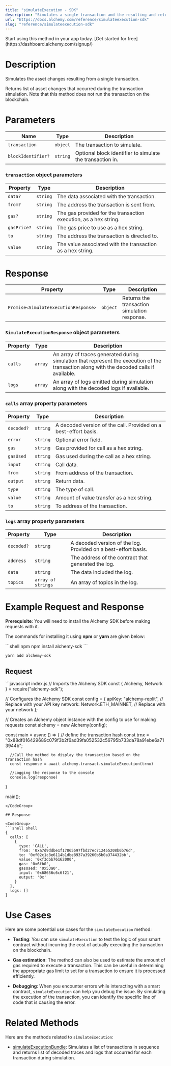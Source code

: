 ```yaml
---
title: "simulateExecution - SDK"
description: "Simulates a single transaction and the resulting and returns list of decoded traces and logs that occurred during the transaction simulation."
url: "https://docs.alchemy.com/reference/simulateexecution-sdk"
slug: "reference/simulateexecution-sdk"
---
```


<Tip title="Don’t have an API key?" icon="star">
  Start using this method in your app today. [Get started for free](https://dashboard.alchemy.com/signup/)
</Tip>

# Description

Simulates the asset changes resulting from a single transaction.

Returns list of asset changes that occurred during the transaction simulation. Note that this method does not run the transaction on the blockchain.

# Parameters

| Name               | Type     | Description                                               |
| ------------------ | -------- | --------------------------------------------------------- |
| `transaction`      | `object` | The transaction to simulate.                              |
| `blockIdentifier?` | `string` | Optional block identifier to simulate the transaction in. |

### `transaction` object parameters

| Property    | Type     | Description                                                      |
| ----------- | -------- | ---------------------------------------------------------------- |
| `data?`     | `string` | The data associated with the transaction.                        |
| `from?`     | `string` | The address the transaction is sent from.                        |
| `gas?`      | `string` | The gas provided for the transaction execution, as a hex string. |
| `gasPrice?` | `string` | The gas price to use as a hex string.                            |
| `to`        | `string` | The address the transaction is directed to.                      |
| `value`     | `string` | The value associated with the transaction as a hex string.       |

# Response

| Property                             | Type     | Description                                  |
| ------------------------------------ | -------- | -------------------------------------------- |
| `Promise<SimulateExecutionResponse>` | `object` | Returns the transaction simulation response. |

### `SimulateExecutionResponse` object parameters

| Property | Type    | Description                                                                                                                               |
| -------- | ------- | ----------------------------------------------------------------------------------------------------------------------------------------- |
| `calls`  | `array` | An array of traces generated during simulation that represent the execution of the transaction along with the decoded calls if available. |
| `logs`   | `array` | An array of logs emitted during simulation along with the decoded logs if available.                                                      |

### `calls` array property parameters

| Property   | Type     | Description                                                     |
| ---------- | -------- | --------------------------------------------------------------- |
| `decoded?` | `string` | A decoded version of the call. Provided on a best-effort basis. |
| `error`    | `string` | Optional error field.                                           |
| `gas`      | `string` | Gas provided for call as a hex string.                          |
| `gasUsed`  | `string` | Gas used during the call as a hex string.                       |
| `input`    | `string` | Call data.                                                      |
| `from`     | `string` | From address of the transaction.                                |
| `output`   | `string` | Return data.                                                    |
| `type`     | `string` | The type of call.                                               |
| `value`    | `string` | Amount of value transfer as a hex string.                       |
| `to`       | `string` | To address of the transaction.                                  |

### `logs` array property parameters

| Property   | Type               | Description                                                    |
| ---------- | ------------------ | -------------------------------------------------------------- |
| `decoded?` | `string`           | A decoded version of the log. Provided on a best-effort basis. |
| `address`  | `string`           | The address of the contract that generated the log.            |
| `data`     | `string`           | The data included the log.                                     |
| `topics`   | `array of strings` | An array of topics in the log.                                 |

# Example Request and Response

**Prerequisite**: You will need to install the Alchemy SDK before making requests with it.

The commands for installing it using **npm** or **yarn** are given below:

<CodeGroup>
  ```shell npm
  npm install alchemy-sdk
  ```

  ```shell yarn
  yarn add alchemy-sdk
  ```
</CodeGroup>

## Request

<CodeGroup>
  ```javascript index.js
  // Imports the Alchemy SDK
  const { Alchemy, Network } = require("alchemy-sdk");

  // Configures the Alchemy SDK
  const config = {
      apiKey: "alchemy-replit", // Replace with your API key
      network: Network.ETH_MAINNET, // Replace with your network
  };

  // Creates an Alchemy object instance with the config to use for making requests
  const alchemy = new Alchemy(config);

  const main = async () => {
      // define the transaction hash
      const trnx = "0x88df016429689c079f3b2f6ad39fa052532c56795b733da78a91ebe6a713944b";

      //Call the method to display the transaction based on the transaction hash
      const response = await alchemy.transact.simulateExecution(trnx)

      //Logging the response to the console
      console.log(response)
  }

  main();
  ```
</CodeGroup>

## Response

<CodeGroup>
  ```shell shell
  {
    calls: [
      {
        type: 'CALL',
        from: '0xa7d9ddbe1f17865597fbd27ec712455208b6b76d',
        to: '0xf02c1c8e6114b1dbe8937a39260b5b0a374432bb',
        value: '0xf3dbb76162000',
        gas: '0x6fb0',
        gasUsed: '0x53a0',
        input: '0x68656c6c6f21',
        output: '0x'
      }
    ],
    logs: []
  }
  ```
</CodeGroup>

# Use Cases

Here are some potential use cases for the `simulateExecution` method:

* **Testing**: You can use `simulateExecution` to test the logic of your smart contract without incurring the cost of actually executing the transaction on the blockchain.

* **Gas estimation**: The method can also be used to estimate the amount of gas required to execute a transaction. This can be useful in determining the appropriate gas limit to set for a transaction to ensure it is processed efficiently.

* **Debugging**: When you encounter errors while interacting with a smart contract, `simulateExecution` can help you debug the issue. By simulating the execution of the transaction, you can identify the specific line of code that is causing the error.

# Related Methods

Here are the methods related to `simulateExecution`:

* [simulateExecutionBundle](/reference/simulateExecutionBundle-sdk): Simulates a list of transactions in sequence and returns list of decoded traces and logs that occurred for each transaction during simulation.
